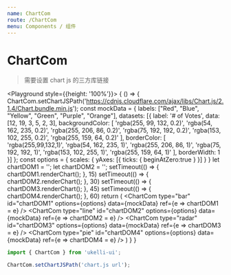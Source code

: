 ```yaml
---
name: ChartCom
route: /ChartCom
menu: Components / 组件
---
```



# ChartCom

> 需要设置 chart js 的三方库链接

<PropsTable of={ChartCom} />

<Playground style={{height: '100%'}}>
  {
    () => {
      ChartCom.setChartJSPath('https://cdnjs.cloudflare.com/ajax/libs/Chart.js/2.1.4/Chart.bundle.min.js');
      const mockData = {
        labels: ["Red", "Blue", "Yellow", "Green", "Purple", "Orange"],
        datasets: [{
          label: '# of Votes',
          data: [12, 19, 3, 5, 2, 3],
          backgroundColor: [
            'rgba(255, 99, 132, 0.2)',
            'rgba(54, 162, 235, 0.2)',
            'rgba(255, 206, 86, 0.2)',
            'rgba(75, 192, 192, 0.2)',
            'rgba(153, 102, 255, 0.2)',
            'rgba(255, 159, 64, 0.2)'
          ],
          borderColor: [
            'rgba(255,99,132,1)',
            'rgba(54, 162, 235, 1)',
            'rgba(255, 206, 86, 1)',
            'rgba(75, 192, 192, 1)',
            'rgba(153, 102, 255, 1)',
            'rgba(255, 159, 64, 1)'
          ],
          borderWidth: 1
        }]
      };
      const options = {
        scales: {
          yAxes: [{
            ticks: {
              beginAtZero:true
            }
          }]
        }
      }
      let chartDOM1 = '';
      let chartDOM2 = '';
      setTimeout(() => {
        chartDOM1.renderChart();
      }, 15)
      setTimeout(() => {
        chartDOM2.renderChart();
      }, 30)
      setTimeout(() => {
        chartDOM3.renderChart();
      }, 45)
      setTimeout(() => {
        chartDOM4.renderChart();
      }, 60)
      return (
        <Grid container className="p10" space={20}>
          <Grid lg={6}>
            <ChartCom
              type="bar"
              id="chartDOM1"
              options={options}
              data={mockData} ref={e => chartDOM1 = e} />
          </Grid>
          <Grid lg={6}>
            <ChartCom
              type="line"
              id="chartDOM2"
              options={options}
              data={mockData} ref={e => chartDOM2 = e} />
          </Grid>
          <Grid lg={6}>
            <ChartCom
              type="radar"
              id="chartDOM3"
              options={options}
              data={mockData} ref={e => chartDOM3 = e} />
          </Grid>
          <Grid lg={6}>
            <ChartCom
              type="pie"
              id="chartDOM4"
              options={options}
              data={mockData} ref={e => chartDOM4 = e} />
          </Grid>
        </Grid>
      )
    }
  }
</Playground>

```jsx static
import { ChartCom } from 'ukelli-ui';

ChartCom.setChartJSPath('chart.js url');
```
